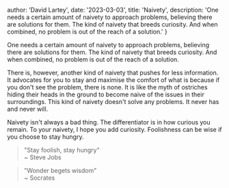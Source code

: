 
  author: 'David Lartey',
  date: '2023-03-03',
  title: 'Naivety',
  description:
    'One needs a certain amount of naivety to approach problems, believing there are solutions for them. The kind of naivety that breeds curiosity. And when combined, no problem is out of the reach of a solution.'
}


One needs a certain amount of naivety to approach problems, believing there are solutions for them. The kind of naivety that breeds curiosity. And when combined, no problem is out of the reach of a solution.

There is, however, another kind of naivety that pushes for less information. It advocates for you to stay and maximise the comfort of what is because if you don't see the problem, there is none. It is like the myth of ostriches hiding their heads in the ground to become naive of the issues in their surroundings. This kind of naivety doesn't solve any problems. It never has and never will.

Naivety isn't always a bad thing. The differentiator is in how curious you remain. To your naivety, I hope you add curiosity. Foolishness can be wise if you choose to stay hungry.

> "Stay foolish, stay hungry"  
> ~ Steve Jobs

> "Wonder begets wisdom"  
> ~ Socrates
